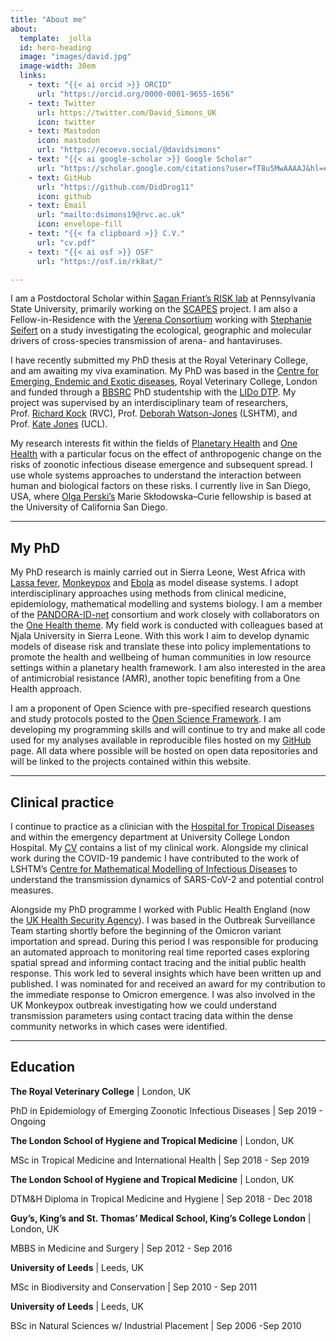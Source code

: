 ```yaml
---
title: "About me"
about:
  template:  jolla
  id: hero-heading
  image: "images/david.jpg"
  image-width: 30em
  links:
    - text: "{{< ai orcid >}} ORCID"
      url: "https://orcid.org/0000-0001-9655-1656"
    - text: Twitter
      url: https://twitter.com/David_Simons_UK
      icon: twitter
    - text: Mastodon
      icon: mastodon
      url: "https://ecoevo.social/@davidsimons"
    - text: "{{< ai google-scholar >}} Google Scholar"
      url: "https://scholar.google.com/citations?user=fT8u5MwAAAAJ&hl=en"
    - text: GitHub
      url: "https://github.com/DidDrog11"
      icon: github
    - text: Email
      url: "mailto:dsimons19@rvc.ac.uk"
      icon: envelope-fill
    - text: "{{< fa clipboard >}} C.V."
      url: "cv.pdf"
    - text: "{{< ai osf >}} OSF"
      url: "https://osf.io/rk8at/"

---
```


:::{#hero-heading}

I am a Postdoctoral Scholar within [Sagan Friant's RISK lab](https://www.saganfriant.com/) at Pennsylvania State University, primarily working on the [SCAPES](/lassa/SCAPES.qmd) project. I am also a Fellow-in-Residence with the [Verena Consortium](https://www.viralemergence.org/) working with [Stephanie Seifert](https://labs.wsu.edu/mezap/) on a study investigating the ecological, geographic and molecular drivers of cross-species transmission of arena- and hantaviruses. 

I have recently submitted my PhD thesis at the Royal Veterinary College, and am awaiting my viva examination. My PhD was based in the [Centre for Emerging, Endemic and Exotic diseases](https://www.rvc.ac.uk/research/research-centres-and-facilities/ceeed), Royal Veterinary College, London and funded through a [BBSRC](https://bbsrc.ukri.org/) PhD studentship with the [LIDo DTP](https://www.lido-dtp.ac.uk/). My project was supervised by an interdisciplinary team of researchers, Prof. [Richard Kock](https://www.rvc.ac.uk/about/our-people/richard-kock) (RVC), Prof. [Deborah Watson-Jones](https://scholar.google.com/citations?user=csCh6RsAAAAJ) (LSHTM), and Prof. [Kate Jones](https://www.ucl.ac.uk/biosciences/people/prof-kate-jones) (UCL). 

My research interests fit within the fields of [Planetary Health](https://unfccc.int/climate-action/momentum-for-change/planetary-health) and [One Health](https://www.cdc.gov/onehealth/basics/index.html) with a particular focus on the effect of anthropogenic change on the risks of zoonotic infectious disease emergence and subsequent spread. I use whole  systems approaches to understand the interaction between human and biological factors on these risks. I currently live in San Diego, USA, where [Olga Perski's](https://olgaperski.com) Marie Skłodowska--Curie fellowship is based at the University of California San Diego.

:::
------------------------------------------------------------------------

## My PhD

My PhD research is mainly carried out in Sierra Leone, West Africa with [Lassa fever](https://www.cdc.gov/vhf/lassa/index.html), [Monkeypox](https://www.cdc.gov/poxvirus/monkeypox/) and [Ebola](https://www.cdc.gov/vhf/ebola/) as model disease systems. I adopt interdisciplinary approaches using methods from clinical medicine, epidemiology, mathematical modelling and systems biology. I am a member of the [PANDORA-ID-net](https://pandora.tghn.org/) consortium and work closely with collaborators on the [One Health theme](https://pandora.tghn.org/one-health/). My field work is conducted with colleagues based at Njala University in Sierra Leone. With this work I aim to develop dynamic models of disease risk and translate these into policy implementations to promote the health and wellbeing of human communities in low resource settings within a planetary health framework. I am also interested in the area of antimicrobial resistance (AMR), another topic benefiting from a One Health approach.

I am a proponent of Open Science with pre-specified research questions and study protocols posted to the [Open Science Framework](https://osf.io/dashboard). I am developing my programming skills and will continue to try and make all code used for my analyses available in reproducible files hosted on my [GitHub](https://github.com/diddrog11) page. All data where possible will be hosted on open data repositories and will be linked to the projects contained within this website.

------------------------------------------------------------------------

## Clinical practice

I continue to practice as a clinician with the [Hospital for Tropical Diseases](http://www.thehtd.org) and within the emergency department at University College London Hospital. My [CV](cv.pdf) contains a list of my clinical work. Alongside my clinical work during the COVID-19 pandemic I have contributed to the work of LSHTM's [Centre for Mathematical Modelling of Infectious Diseases](https://cmmid.github.io/topics/covid19/) to understand the transmission dynamics of SARS-CoV-2 and potential control measures.

Alongside my PhD programme I worked with Public Health England (now the [UK Health Security Agency](https://www.gov.uk/government/organisations/uk-health-security-agency)). I was based in the Outbreak Surveillance Team starting shortly before the beginning of the Omicron variant importation and spread. During this period I was responsible for producing an automated approach to monitoring real time reported cases exploring spatial spread and informing contact tracing and the initial public health response. This work led to several insights which have been written up and published. I was nominated for and received an award for my contribution to the immediate response to Omicron emergence. I was also involved in the UK Monkeypox outbreak investigating how we could understand transmission parameters using contact tracing data within the dense community networks in which cases were identified.

------------------------------------------------------------------------


## Education

**The Royal Veterinary College** \| London, UK

PhD in Epidemiology of Emerging Zoonotic Infectious Diseases \| Sep 2019 - Ongoing

**The London School of Hygiene and Tropical Medicine** \| London, UK

MSc in Tropical Medicine and International Health \| Sep 2018 - Sep 2019

**The London School of Hygiene and Tropical Medicine** \| London, UK

DTM&H Diploma in Tropical Medicine and Hygiene \| Sep 2018 - Dec 2018

**Guy's, King's and St. Thomas' Medical School, King's College London** \| London, UK

MBBS in Medicine and Surgery \| Sep 2012 - Sep 2016

**University of Leeds** \| Leeds, UK

MSc in Biodiversity and Conservation \| Sep 2010 - Sep 2011

**University of Leeds** \| Leeds, UK

BSc in Natural Sciences w/ Industrial Placement \| Sep 2006 -Sep 2010
